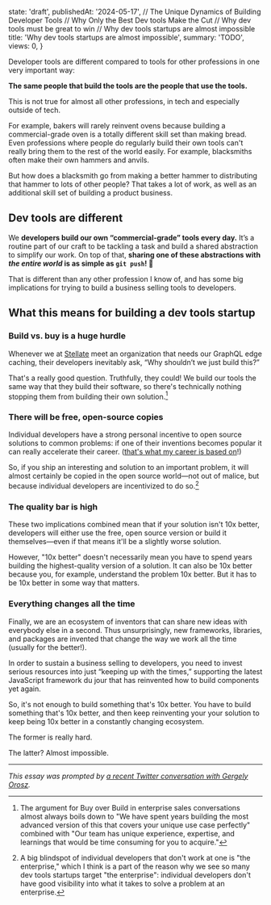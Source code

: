 
  state: 'draft',
  publishedAt: '2024-05-17',
  // The Unique Dynamics of Building Developer Tools
  // Why Only the Best Dev tools Make the Cut
  // Why dev tools must be great to win
  // Why dev tools startups are almost impossible
  title: 'Why dev tools startups are almost impossible',
  summary: 'TODO',
  views: 0,
}


<BlogPost meta={meta}>

Developer tools are different compared to tools for other professions in one very important way:

**The same people that build the tools are the people that use the tools.**

This is not true for almost all other professions, in tech and especially outside of tech.

For example, bakers will rarely reinvent ovens because building a commercial-grade oven is a totally different skill set than making bread. Even professions where people do regularly build their own tools can't really bring them to the rest of the world easily. For example, blacksmiths often make their own hammers and anvils.

But how does a blacksmith go from making a better hammer to distributing that hammer to lots of other people? That takes a lot of work, as well as an additional skill set of building a product business.

## Dev tools are different

We **developers build our own “commercial-grade” tools every day.** It’s a routine part of our craft to be tackling a task and build a shared abstraction to simplify our work. On top of that, **sharing one of these abstractions with _the entire world_ is as simple as `git push`! 🤯**

That is different than any other profession I know of, and has some big implications for trying to build a business selling tools to developers.

## What this means for building a dev tools startup

### Build vs. buy is a huge hurdle

Whenever we at [Stellate](https://stellate.co) meet an organization that needs our GraphQL edge caching, their developers inevitably ask, “Why shouldn’t we just build this?”

That's a really good question. Truthfully, they could! We build our tools the same way that they build their software, so there's technically nothing stopping them from building their own solution.[^1]

### There will be free, open-source copies

Individual developers have a strong personal incentive to open source solutions to common problems: if one of their inventions becomes popular it can really accelerate their career. ([that's what my career is based on](https://mxs.is/doc)!)

So, if you ship an interesting and solution to an important problem, it will almost certainly be copied in the open source world—not out of malice, but because individual developers are incentivized to do so.[^2]

### The quality bar is high

These two implications combined mean that if your solution isn't 10x better, developers will either use the free, open source version or build it themselves—even if that means it'll be a slightly worse solution.

However, "10x better" doesn't necessarily mean you have to spend years building the highest-quality version of a solution. It can also be 10x better because you, for example, understand the problem 10x better. But it has to be 10x better in some way that matters.

### Everything changes all the time

Finally, we are an ecosystem of inventors that can share new ideas with everybody else in a second. Thus unsurprisingly, new frameworks, libraries, and packages are invented that change the way we work all the time (usually for the better!).

In order to sustain a business selling to developers, you need to invest serious resources into just “keeping up with the times,” supporting the latest JavaScript framework du jour that has reinvented how to build components yet again.

So, it's not enough to build something that's 10x better. You have to build something that's 10x better, and then keep reinventing your your solution to keep being 10x better in a constantly changing ecosystem.

The former is really hard.

The latter? Almost impossible.

---

_This essay was prompted by [a recent Twitter conversation with Gergely Orosz](https://twitter.com/GergelyOrosz/status/1789916004488757399)._

[^1]: The argument for Buy over Build in enterprise sales conversations almost always boils down to "We have spent years building the most advanced version of this that covers your unique use case perfectly" combined with "Our team has unique experience, expertise, and learnings that would be time consuming for you to acquire."
[^2]: A big blindspot of individual developers that don't work at one is "the enterprise," which I think is a part of the reason why we see so many dev tools startups target "the enterprise": individual developers don't have good visibility into what it takes to solve a problem at an enterprise.

</BlogPost>

